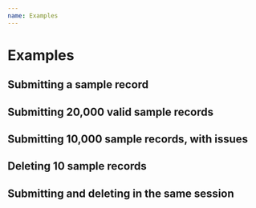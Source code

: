 ```yaml
---
name: Examples
---
```


# Examples

## Submitting a sample record

## Submitting 20,000 valid sample records

## Submitting 10,000 sample records, with issues

## Deleting 10 sample records

## Submitting and deleting in the same session
